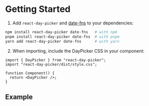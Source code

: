 # Getting Started

1. Add `react-day-picker` and [date-fns](https://date-fns.org) to your dependencies:

```bash
npm install react-day-picker date-fns   # with npm
pnpm install react-day-picker date-fns  # with pnpm
yarn add react-day-picker date-fns      # with yarn
```

2. When importing, include the DayPicker CSS in your component:

```tsx
import { DayPicker } from "react-day-picker";
import "react-day-picker/dist/style.css";

function Component() {
  return <DayPicker />;
}
```

## Example

